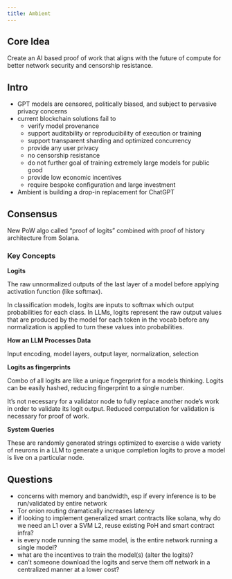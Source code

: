 ```yaml
---
title: Ambient
---
```


## Core Idea

Create an AI based proof of work that aligns with the future of compute for better network security and censorship resistance.

## Intro

- GPT models are censored, politically biased, and subject to pervasive privacy concerns
- current blockchain solutions fail to 
    - verify model provenance
    - support auditability or reproducibility of execution or training
    - support transparent sharding and optimized concurrency
    - provide any user privacy
    - no censorship resistance
    - do not further goal of training extremely large models for public good
    - provide low economic incentives
    - require bespoke configuration and large investment
- Ambient is building a drop-in replacement for ChatGPT

## Consensus 

New PoW algo called "proof of logits" combined with proof of history architecture from Solana.

### Key Concepts

**Logits**

The raw unnormalized outputs of the last layer of a model before applying activation function (like softmax).

In classification models, logits are inputs to softmax which output probabilities for each class. In LLMs, logits represent the raw output values that are produced by the model for each token in the vocab before any normalization is applied to turn these values into probabilities.

**How an LLM Processes Data**

Input encoding, model layers, output layer, normalization, selection

**Logits as fingerprints**

Combo of all logits are like a unique fingerprint for a models thinking. Logits can be easily hashed, reducing fingerprint to a single number.

It's not necessary for a validator node to fully replace another node's work in order to validate its logit output. Reduced computation for validation is necessary for proof of work.

**System Queries**

These are randomly generated strings optimized to exercise a wide variety of neurons in a LLM to generate a unique completion logits to prove a model is live on a particular node.

## Questions

- concerns with memory and bandwidth, esp if every inference is to be run/validated by entire network
- Tor onion routing dramatically increases latency
- if looking to implement generalized smart contracts like solana, why do we need an L1 over a SVM L2, reuse existing PoH and smart contract infra?
- is every node running the same model, is the entire network running a single model?
- what are the incentives to train the model(s) (alter the logits)?
- can't someone download the logits and serve them off network in a centralized manner at a lower cost? 